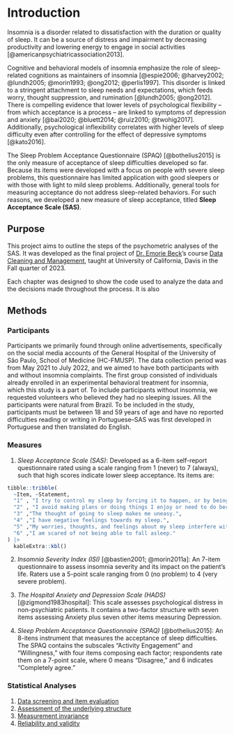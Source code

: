 # Introduction

Insomnia is a disorder related to dissatisfaction with the duration or quality of sleep. It can be a source of distress and impairment by decreasing productivity and lowering energy to engage in social activities [@americanpsychiatricassociation2013].

Cognitive and behavioral models of insomnia emphasize the role of sleep-related cognitions as maintainers of insomnia [@espie2006; @harvey2002; @lundh2005; @morin1993; @ong2012; @perlis1997]. This disorder is linked to a stringent attachment to sleep needs and expectations, which feeds worry, thought suppression, and rumination [@lundh2005; @ong2012]. There is compelling evidence that lower levels of psychological flexibility – from which acceptance is a process – are linked to symptoms of depression and anxiety [@bai2020; @bluett2014; @ruiz2010; @twohig2017]. Additionally, psychological inflexibility correlates with higher levels of sleep difficulty even after controlling for the effect of depressive symptoms [@kato2016].

The Sleep Problem Acceptance Questionnaire (SPAQ) [@bothelius2015] is the only measure of acceptance of sleep difficulties developed so far. Because its items were developed with a focus on people with severe sleep problems, this questionnaire has limited application with good sleepers or with those with light to mild sleep problems.  Additionally, general tools for measuring acceptance do not address sleep-related behaviors. For such reasons, we developed a new measure of sleep acceptance, titled **Sleep Acceptance Scale (SAS)**.

## Purpose

This project aims to outline the steps of the psychometric analyses of the SAS. It was developed as the final project of [Dr. Emorie Beck](https://psychology.ucdavis.edu/people/edbeck)'s course [Data Cleaning and Management](https://emoriebeck.github.io/psc290-data-FQ23/), taught at University of California, Davis in the Fall quarter of 2023.

Each chapter was designed to show the code used to analyze the data and the decisions made throughout the process. It is also 

## Methods

### Participants

Participants we primarily found through online advertisements, specifically on the social media accounts of the General Hospital of the University of São Paulo, School of Medicine (HC-FMUSP). The data collection period was from May 2021 to July 2022, and we aimed to have both participants with and without insomnia complaints. The first group consisted of individuals already enrolled in an experimental behavioral treatment for insomnia, which this study is a part of. To include participants without insomnia, we requested volunteers who believed they had no sleeping issues. All the participants were natural from Brazil. To be included in the study, participants must be between 18 and 59 years of age and have no reported difficulties reading or writing in Portuguese--SAS was first developed in Portuguese and then translated do English.

### Measures

1. *Sleep Acceptance Scale (SAS)*: Developed as a 6-item self-report questionnaire rated using a scale ranging from 1 (never) to 7 (always), such that high scores indicate lower sleep acceptance. Its items are:

```r
tibble::tribble(
  ~Item, ~Statement,
  "1" , "I try to control my sleep by forcing it to happen, or by being too rigid about my sleep schedule.",
  "2" , "I avoid making plans or doing things I enjoy or need to do because of my sleep.",
  "3" ,"The thought of going to sleep makes me uneasy.",
  "4" ,"I have negative feelings towards my sleep.",
  "5" ,"My worries, thoughts, and feelings about my sleep interfere with how I go about my daily life.",
  "6" ,"I am scared of not being able to fall asleep."
) |> 
  kableExtra::kbl()
```

2. *Insomnia Severity Index (ISI)* [@bastien2001; @morin2011a]: An 7-item questionnaire to assess insomnia severity and its impact on the patient's life. Raters use a 5-point scale ranging from 0 (no problem) to 4 (very severe problem).

3.  *The Hospital Anxiety and Depression Scale (HADS)* [@zigmond1983hospital]: This scale assesses psychological distress in non-psychiatric patients. It contains a two-factor structure with seven items assessing Anxiety plus seven other items measuring Depression.

4. *Sleep Problem Acceptance Questionnaire (SPAQ)* [@bothelius2015]: An 8-itens  instrument that measures the acceptance of sleep difficulties. The SPAQ contains the subscales "Activity Engagement" and "Willingness," with four items composing each factor; respondents rate them on a 7-point scale, where 0 means “Disagree,” and 6 indicates "Completely
agree." 

### Statistical Analyses

1. [Data screening and item evaluation](02_data-screening.qmd)
2. [Assessment of the underlying structure](03_dimensionality-analysis.qmd)
3. [Measurement invariance](04_invariance.qmd)
4. [Reliability and validity](05_reliability.qmd)